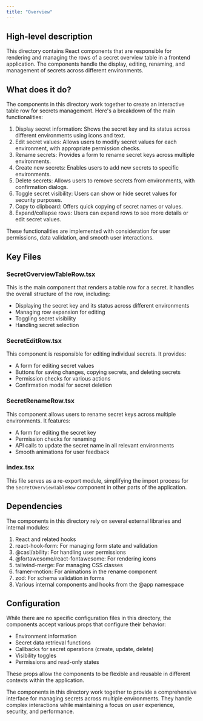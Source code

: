 ```yaml
---
title: "Overview"
---
```


## High-level description
This directory contains React components that are responsible for rendering and managing the rows of a secret overview table in a frontend application. The components handle the display, editing, renaming, and management of secrets across different environments.

## What does it do?
The components in this directory work together to create an interactive table row for secrets management. Here's a breakdown of the main functionalities:

1. Display secret information: Shows the secret key and its status across different environments using icons and text.
2. Edit secret values: Allows users to modify secret values for each environment, with appropriate permission checks.
3. Rename secrets: Provides a form to rename secret keys across multiple environments.
4. Create new secrets: Enables users to add new secrets to specific environments.
5. Delete secrets: Allows users to remove secrets from environments, with confirmation dialogs.
6. Toggle secret visibility: Users can show or hide secret values for security purposes.
7. Copy to clipboard: Offers quick copying of secret names or values.
8. Expand/collapse rows: Users can expand rows to see more details or edit secret values.

These functionalities are implemented with consideration for user permissions, data validation, and smooth user interactions.

## Key Files

### SecretOverviewTableRow.tsx
This is the main component that renders a table row for a secret. It handles the overall structure of the row, including:
- Displaying the secret key and its status across different environments
- Managing row expansion for editing
- Toggling secret visibility
- Handling secret selection

### SecretEditRow.tsx
This component is responsible for editing individual secrets. It provides:
- A form for editing secret values
- Buttons for saving changes, copying secrets, and deleting secrets
- Permission checks for various actions
- Confirmation modal for secret deletion

### SecretRenameRow.tsx
This component allows users to rename secret keys across multiple environments. It features:
- A form for editing the secret key
- Permission checks for renaming
- API calls to update the secret name in all relevant environments
- Smooth animations for user feedback

### index.tsx
This file serves as a re-export module, simplifying the import process for the `SecretOverviewTableRow` component in other parts of the application.

## Dependencies
The components in this directory rely on several external libraries and internal modules:

1. React and related hooks
2. react-hook-form: For managing form state and validation
3. @casl/ability: For handling user permissions
4. @fortawesome/react-fontawesome: For rendering icons
5. tailwind-merge: For managing CSS classes
6. framer-motion: For animations in the rename component
7. zod: For schema validation in forms
8. Various internal components and hooks from the @app namespace

## Configuration
While there are no specific configuration files in this directory, the components accept various props that configure their behavior:

- Environment information
- Secret data retrieval functions
- Callbacks for secret operations (create, update, delete)
- Visibility toggles
- Permissions and read-only states

These props allow the components to be flexible and reusable in different contexts within the application.

The components in this directory work together to provide a comprehensive interface for managing secrets across multiple environments. They handle complex interactions while maintaining a focus on user experience, security, and performance.